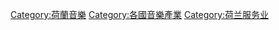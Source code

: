 [[Category:荷蘭音樂|Category:荷蘭音樂]]
[[Category:各國音樂產業|Category:各國音樂產業]]
[[Category:荷兰服务业|Category:荷兰服务业]]